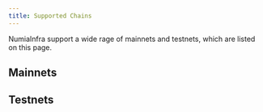 ```yaml
---
title: Supported Chains
---
```


NumiaInfra support a wide rage of mainnets and testnets, which are listed on this page. 

## Mainnets
<CardList cols={4}>
<Card 
  title="Osmosis"
  image="/media/infra/mainnets/card_osmosis_dark.svg"
/>
<Card 
  title="Juno"
  image="/media/infra/mainnets/card_juno_dark.svg"
/>
<Card 
  title="Cosmos"
  image="/media/infra/mainnets/card_cosmos-hub_dark.svg"
/>
<Card 
  title="Evmos"
  image="/media/infra/mainnets/card_evmos_dark.svg"
/>
<Card 
  title="Injective"
  image="/media/infra/mainnets/card_injective_dark.svg"
/>
<Card 
  title="Stargaze"
  image="/media/infra/mainnets/card_stargaze_dark.svg"
/>
<Card 
  title="Umee"
  image="/media/infra/mainnets/card_umee_dark.svg"
/>
<Card 
  title="Terra 2"
  image="/media/infra/mainnets/card_terra2_dark.svg"
/>
<Card 
  title="Stride"
  image="/media/infra/mainnets/card_stride_dark.svg"
/>
<Card 
  title="Kava"
  image="/media/infra/mainnets/card_kava_dark.svg"
/>
<Card 
  title="Quasar"
  image="/media/infra/mainnets/card_quasar_dark.svg"
/>
<Card 
  title="Crescent"
  image="/media/infra/mainnets/card_crescent_dark.svg"
/>
<Card 
  title="Kujira"
  image="/media/infra/mainnets/card_kujira_dark.svg"
/>
<Card 
  title="Neutron"
  image="/media/infra/mainnets/card_neutron_dark.svg"
/>
<Card 
  title="Mars"
  image="/media/infra/mainnets/card_mars_dark.svg"
/>
<Card 
  title="Comdex"
  image="/media/infra/mainnets/card_comdex_dark.svg"
/>
<Card 
  title="OmniFlix Hub"
  image="/media/infra/mainnets/card_omniflixhub_dark.svg"
/>
<Card 
  title="Nois"
  image="/media/infra/mainnets/card_nois_dark.svg"
/>
<Card 
  title="Acrechain"
  image="/media/infra/mainnets/card_acrechain_dark.svg"
/>
<Card 
  title="Agoric"
  image="/media/infra/mainnets/card_agoric_dark.svg"
/>
<Card 
  title="Akash"
  image="/media/infra/mainnets/card_akash_dark.svg"
/>
<Card 
  title="AssetMantle"
  image="/media/infra/mainnets/card_assetmantle_dark.svg"
/>
<Card 
  title="Aura"
  image="/media/infra/mainnets/card_aura_dark.svg"
/>
<Card 
  title="Axelar"
  image="/media/infra/mainnets/card_axelar_dark.svg"
/>
<Card 
  title="BandChain"
  image="/media/infra/mainnets/card_bandchain_dark.svg"
/>
<Card 
  title="BitCanna"
  image="/media/infra/mainnets/card_bitcanna_dark.svg"
/>
<Card 
  title="BitSong"
  image="/media/infra/mainnets/card_bitsong_dark.svg"
/>
<Card 
  title="Canto"
  image="/media/infra/mainnets/card_canto_dark.svg"
/>
<Card 
  title="Carbon"
  image="/media/infra/mainnets/card_carbon_dark.svg"
/>
<Card 
  title="Chain4Energy"
  image="/media/infra/mainnets/card_chain4energy_dark.svg"
/>
<Card 
  title="Cheqd"
  image="/media/infra/mainnets/card_cheqd_dark.svg"
/>
<Card 
  title="Chihuahua"
  image="/media/infra/mainnets/card_chihuahua_dark.svg"
/>
<Card 
  title="Coreum"
  image="/media/infra/mainnets/card_coreum_dark.svg"
/>
<Card 
  title="Crypto.org Chain"
  image="/media/infra/mainnets/card_cryptoorgchain_dark.svg"
/>
<Card 
  title="Cudos"
  image="/media/infra/mainnets/card_cudos_dark.svg"
/>
<Card 
  title="Decentr"
  image="/media/infra/mainnets/card_decentr_dark.svg"
/>
<Card 
  title="Dig"
  image="/media/infra/mainnets/card_dig_dark.svg"
/>
<Card 
  title="Dyson"
  image="/media/infra/mainnets/card_dyson_dark.svg"
/>
<Card 
  title="FetchHub"
  image="/media/infra/mainnets/card_fetchhub_dark.svg"
/>
<Card 
  title="FirmaChain"
  image="/media/infra/mainnets/card_firmachain_dark.svg"
/>
<Card 
  title="Gitopia"
  image="/media/infra/mainnets/card_gitopia_dark.svg"
/>
<Card 
  title="Imversed"
  image="/media/infra/mainnets/card_imversed_dark.svg"
/>
<Card 
  title="IRISnet"
  image="/media/infra/mainnets/card_irisnet_dark.svg"
/>
<Card 
  title="Jackal"
  image="/media/infra/mainnets/card_jackal_dark.svg"
/>
<Card 
  title="KiChain"
  image="/media/infra/mainnets/card_kichain_dark.svg"
/>
<Card 
  title="KYVE"
  image="/media/infra/mainnets/card_kyve_dark.svg"
/>
<Card 
  title="Lambda"
  image="/media/infra/mainnets/card_lambda_dark.svg"
/>
<Card 
  title="LikeCoin"
  image="/media/infra/mainnets/card_likecoin_dark.svg"
/>
<Card 
  title="Meme"
  image="/media/infra/mainnets/card_meme_dark.svg"
/>
<Card 
  title="Migaloo"
  image="/media/infra/mainnets/card_migaloo_dark.svg"
/>
<Card 
  title="Nolus"
  image="/media/infra/mainnets/card_nolus_dark.svg"
/>
<Card 
  title="Nyx"
  image="/media/infra/mainnets/card_nyx_dark.svg"
/>
<Card 
  title="Odin"
  image="/media/infra/mainnets/card_odin_dark.svg"
/>
<Card 
  title="Oraichain"
  image="/media/infra/mainnets/card_oraichain_dark.svg"
/>
<Card 
  title="Panacea"
  image="/media/infra/mainnets/card_panacea_dark.svg"
/>
<Card 
  title="Persistence"
  image="/media/infra/mainnets/card_persistence_dark.svg"
/>
<Card 
  title="Planq"
  image="/media/infra/mainnets/card_planq_dark.svg"
/>
<Card 
  title="Provenance"
  image="/media/infra/mainnets/card_provenance_dark.svg"
/>
<Card 
  title="Quicksilver"
  image="/media/infra/mainnets/card_quicksilver_dark.svg"
/>
<Card 
  title="Realio"
  image="/media/infra/mainnets/card_realio_dark.svg"
/>
<Card 
  title="Rebus"
  image="/media/infra/mainnets/card_rebus_dark.svg"
/>
<Card 
  title="Regen"
  image="/media/infra/mainnets/card_regen_dark.svg"
/>
<Card 
  title="Secret Network"
  image="/media/infra/mainnets/card_secretnetwork_dark.svg"
/>
<Card 
  title="ShareLedger"
  image="/media/infra/mainnets/card_shareledger_dark.svg"
/>
<Card 
  title="Shentu"
  image="/media/infra/mainnets/card_shentu_dark.svg"
/>
<Card 
  title="Tenet"
  image="/media/infra/mainnets/card_tenet_dark.svg"
/>
<Card 
  title="Teritori"
  image="/media/infra/mainnets/card_teritori_dark.svg"
/>
<Card 
  title="Trade"
  image="/media/infra/mainnets/card_trade_dark.svg"
/>
<Card 
  title="Uptick"
  image="/media/infra/mainnets/card_uptick_dark.svg"
/>
<Card 
  title="XPLA"
  image="/media/infra/mainnets/card_xpla_dark.svg"
/>
<Card 
  title="Archway"
  image="/media/infra/mainnets/card_archway_dark.svg"
/>
<Card 
  title="Sei"
  image="/media/infra/mainnets/card_sei_dark.svg"
/>
<Card 
  title="Gravity Bridge"
  image="/media/infra/mainnets/card_gravitybridge_dark.svg"
/>
<Card 
  title="Sommelier"
  image="/media/infra/mainnets/card_sommelier_dark.svg"
/>
<Card 
  title="Lum Network"
  image="/media/infra/mainnets/card_lumnetwork_dark.svg"
/>
<Card 
  title="dYdX"
  image="/media/infra/mainnets/card_dydx_dark.svg"
/>
<Card 
  title="Noble"
  image="/media/infra/mainnets/card_noble_dark.svg"
/>
<Card 
  title="Passage"
  image="/media/infra/mainnets/card_passage_dark.svg"
/>
<Card 
  title="Dymension"
  image="/media/infra/mainnets/card_dymension_dark.svg"
/>
<Card 
  title="Picasso"
  image="/media/infra/mainnets/card_picasso_dark.svg"
/>
<Card 
  title="Composable"
  image="/media/infra/mainnets/card_composable_dark.svg"
/>
<Card 
  title="Saga"
  image="/media/infra/mainnets/card_saga_dark.svg"
/>
<Card 
  title="Nibiru"
  image="/media/infra/mainnets/card_nibiru_dark.svg"
/>
<Card 
  title="Paloma"
  image="/media/infra/mainnets/card_paloma_dark.svg"
/>
<Card 
  title="Pryzm"
  image="/media/infra/mainnets/card_pryzm_dark.svg"
/>
<Card 
  title="Lava"
  image="/media/infra/mainnets/card_lava_dark.svg"
/>
<Card 
  title="Zeta"
  image="/media/infra/mainnets/card_zeta_dark.svg"
/>
<Card 
  title="Nim"
  image="/media/infra/mainnets/card_nim_dark.svg"
/>
<Card 
  title="Xion"
  image="/media/infra/mainnets/card_xion_dark.svg"
/>
<Card 
  title="Haqq"
  image="/media/infra/mainnets/card_haqq_dark.svg"
/>
</CardList>


## Testnets

<CardList cols={4}>
<Card 
  title="Celestia Testnet"
  image="/media/infra/testnets/card_celestia-testnet_dark.svg"
/>
<Card 
  title="Celestia Testnet Bridge"
  image="/media/infra/testnets/card_celestia-testnet-bridge_dark.svg"
/>
<Card 
  title="Evmos Testnet"
  image="/media/infra/testnets/card_evmos-testnet_dark.svg"
/>
<Card 
  title="dYdX Testnet"
  image="/media/infra/testnets/card_dydx-testnet_dark.svg"
/>
<Card 
  title="Neutron Testnet"
  image="/media/infra/testnets/card_neutron-testnet_dark.svg"
/>
<Card 
  title="Quasar Testnet"
  image="/media/infra/testnets/card_quasar-testnet_dark.svg"
/>
<Card 
  title="Osmosis Testnet"
  image="/media/infra/testnets/card_osmosis-testnet_dark.svg"
/>
<Card 
  title="Nillion Testnet"
  image="/media/infra/testnets/card_nillion-testnet_dark.svg"
/>
<Card 
  title="Xion Testnet"
  image="/media/infra/testnets/card_xion-testnet_dark.svg"
/>
<Card 
  title="Mantra Testnet"
  image="/media/infra/testnets/card_mantra-testnet_dark.svg"
/>
</CardList>
